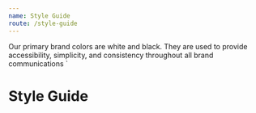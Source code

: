 ```yaml
---
name: Style Guide
route: /style-guide
---
```



  Our primary brand colors are white and black. They are used to
  provide accessibility, simplicity, and consistency throughout all brand
  communications
`

# Style Guide

<StyleGuide message={colorMessage}/>
